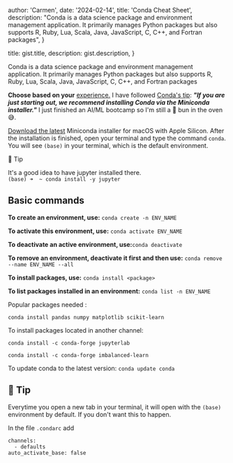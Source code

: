 
  author: 'Carmen',
  date: '2024-02-14',
  title: 'Conda Cheat Sheet',
  description: "Conda is a data science package and environment management application. It primarily manages Python packages but also supports R, Ruby, Lua, Scala, Java, JavaScript, C, C++, and Fortran packages",
}

  title: gist.title,
  description: gist.description,
}


Conda is a data science package and environment management application. It primarily manages Python packages but also supports R, Ruby, Lua, Scala, Java, JavaScript, C, C++, and Fortran packages

**Choose based on your** [experience.](https://docs.anaconda.com/distro-or-miniconda/) I have followed [Conda's tip](https://conda.io/projects/conda/en/latest/user-guide/install/index.html): ***"If you are just starting out, we recommend installing Conda via the Miniconda installer."*** 
I just finished an AI/ML bootcamp so I'm still a 🥖 bun in the oven 😅. 

[Download the latest](https://conda.io/projects/conda/en/latest/index.html) Miniconda installer for macOS with Apple Silicon.
After the installation is finished, open your terminal and type the command  `conda`. You will see `(base)` in your terminal, which is the default environment. 

🔔 Tip

It's a good idea to have jupyter installed there.  
`(base) ➜  ~ conda install -y jupyter`

## Basic commands

**To create an environment, use:**
`conda create -n ENV_NAME`

**To activate this environment, use:** `conda activate ENV_NAME`

**To deactivate an active environment, use:**`conda deactivate`

**To remove an environment, deactivate it first and then use:** 
`conda remove --name ENV_NAME --all`

**To install packages, use:** `conda install <package>`

**To list packages installed in an environment:** `conda list -n ENV_NAME`

Popular packages needed :

`conda install pandas numpy matplotlib scikit-learn`

To install packages located in another channel:

`conda install -c conda-forge jupyterlab`

`conda install -c conda-forge imbalanced-learn`

To update conda to the latest version:
`conda update conda`

## 🔔 Tip

Everytime you open a new tab in your terminal, it will open with the `(base)` environment by default. If you don't want this to happen.

In the file `.condarc` add

````
channels:
  - defaults
auto_activate_base: false

````